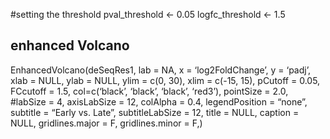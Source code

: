 #setting the threshold
pval_threshold <- 0.05
logfc_threshold <- 1.5


## enhanced Volcano

EnhancedVolcano(deSeqRes1,
              lab = NA,
                x = 'log2FoldChange',
                y = 'padj',
                xlab = NULL,
                ylab = NULL,
                ylim = c(0, 30),
                xlim = c(-15, 15),
                pCutoff = 0.05,
                FCcutoff = 1.5,
                col=c('black', 'black', 'black', 'red3'),
                pointSize = 2.0,
                #labSize = 4,
                axisLabSize = 12,
                colAlpha = 0.4,
                legendPosition = "none",
                subtitle = "Early vs. Late",
                subtitleLabSize = 12,
                title = NULL,
                caption = NULL,
                gridlines.major = F,
                gridlines.minor = F,)
